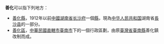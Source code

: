 '''善化'''可以指下列地方：
*[[善化縣|善化縣]]，1912年以前[[中國|中國]][[湖南省|湖南省]][[长沙府|长沙府]]一個[[縣|縣]]，現為[[中华人民共和国|中华人民共和国]]湖南省[[長沙县|長沙县]]的一部分。
*[[善化區|善化區]]，[[中華民國|中華民國]][[直轄市|直轄市]][[臺南市|臺南市]]下的一個行政區劃，由原[[臺灣省|臺灣省]][[臺南縣|臺南縣]]善化鎮改制而成。

{{disambig|S|Cat=二字地名消歧义}}